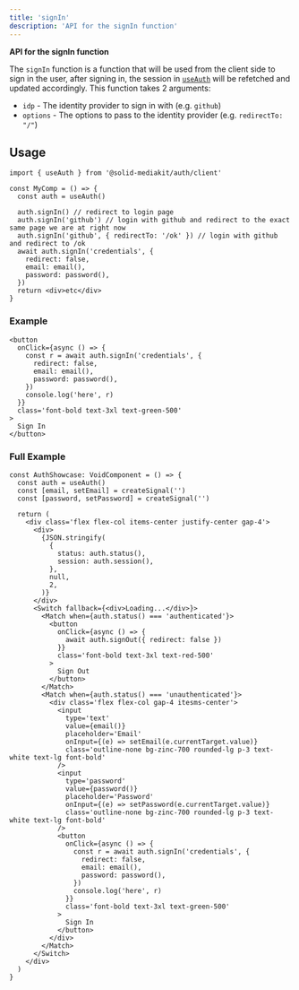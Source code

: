 ```yaml
---
title: 'signIn'
description: 'API for the signIn function'
---
```


**API for the signIn function**

The `signIn` function is a function that will be used from the client side to sign in the user, after signing in, the session in [`useAuth`](/auth/useauth) will be refetched and updated accordingly.
This function takes 2 arguments:

- `idp` - The identity provider to sign in with (e.g. `github`)
- `options` - The options to pass to the identity provider (e.g. `redirectTo: "/"`)

## Usage

```tsx
import { useAuth } from '@solid-mediakit/auth/client'

const MyComp = () => {
  const auth = useAuth()

  auth.signIn() // redirect to login page
  auth.signIn('github') // login with github and redirect to the exact same page we are at right now
  auth.signIn('github', { redirectTo: '/ok' }) // login with github and redirect to /ok
  await auth.signIn('credentials', {
    redirect: false,
    email: email(),
    password: password(),
  })
  return <div>etc</div>
}
```

### Example

```tsx
<button
  onClick={async () => {
    const r = await auth.signIn('credentials', {
      redirect: false,
      email: email(),
      password: password(),
    })
    console.log('here', r)
  }}
  class='font-bold text-3xl text-green-500'
>
  Sign In
</button>
```

### Full Example

```tsx
const AuthShowcase: VoidComponent = () => {
  const auth = useAuth()
  const [email, setEmail] = createSignal('')
  const [password, setPassword] = createSignal('')

  return (
    <div class='flex flex-col items-center justify-center gap-4'>
      <div>
        {JSON.stringify(
          {
            status: auth.status(),
            session: auth.session(),
          },
          null,
          2,
        )}
      </div>
      <Switch fallback={<div>Loading...</div>}>
        <Match when={auth.status() === 'authenticated'}>
          <button
            onClick={async () => {
              await auth.signOut({ redirect: false })
            }}
            class='font-bold text-3xl text-red-500'
          >
            Sign Out
          </button>
        </Match>
        <Match when={auth.status() === 'unauthenticated'}>
          <div class='flex flex-col gap-4 itesms-center'>
            <input
              type='text'
              value={email()}
              placeholder='Email'
              onInput={(e) => setEmail(e.currentTarget.value)}
              class='outline-none bg-zinc-700 rounded-lg p-3 text-white text-lg font-bold'
            />
            <input
              type='password'
              value={password()}
              placeholder='Password'
              onInput={(e) => setPassword(e.currentTarget.value)}
              class='outline-none bg-zinc-700 rounded-lg p-3 text-white text-lg font-bold'
            />
            <button
              onClick={async () => {
                const r = await auth.signIn('credentials', {
                  redirect: false,
                  email: email(),
                  password: password(),
                })
                console.log('here', r)
              }}
              class='font-bold text-3xl text-green-500'
            >
              Sign In
            </button>
          </div>
        </Match>
      </Switch>
    </div>
  )
}
```
